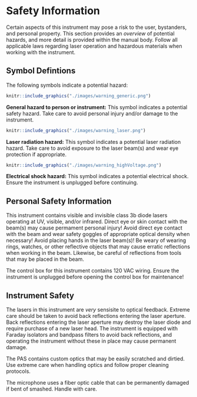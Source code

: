 # Safety Information
Certain aspects of this instrument may pose a risk to the user, bystanders, and personal property.  This section provides an *overview* of potential hazards, and more detail is provided within the manual body.  Follow all applicable laws regarding laser operation and hazardous materials when working with the instrument.

## Symbol Defintions

The following symbols indicate a potential hazard:

```r
knitr::include_graphics("./images/warning_generic.png")
```
**General hazard to person or instrument:** This symbol indicates a potential safety hazard. Take care to avoid personal injury and/or damage to the instrument.

```r
knitr::include_graphics("./images/warning_laser.png")
```
**Laser radiation hazard:** This symbol indicates a potential laser radiation hazard.  Take care to avoid exposure to the laser beam(s) and wear eye protection if appropriate.

```r
knitr::include_graphics("./images/warning_highVoltage.png")
```
**Electrical shock hazard:** This symbol indicates a potential electrical shock.  Ensure the instrument is unplugged before continuing.

## Personal Safety Information
This instrument contains visible and invisible class 3b diode lasers operating at UV, visible, and/or infrared.  Direct eye or skin contact with the beam(s) may cause permament personal injury!  Avoid direct eye contact with the beam and wear safety goggles of appropriate optical density when necessary!  Avoid placing hands in the laser beam(s)! Be weary of wearing rings, watches, or other reflective objects that may cause erratic reflections when working in the beam.  Likewise, be careful of reflections from tools that may be placed in the beam.

The control box for this instrument contains 120 VAC wiring.  Ensure the instrument is unplugged before opening the control box for maintenance!

## Instrument Safety

The lasers in this instrument are *very* sensisite to optical feedback.  Extreme care should be taken to avoid back reflections entering the laser aperture.  Back reflections entering the laser aperture may destroy the laser diode and require purchase of a new laser head.  The instrument is equipped with Faraday isolators and bandpass filters to avoid back reflections, and operating the instrument without these in place may cause permanent damage.

The PAS contains custom optics that may be easily scratched and dirtied.  Use extreme care when handling optics and follow proper cleaning protocols.

The microphone uses a fiber optic cable that can be permanently damaged if bent of smashed.  Handle with care.
